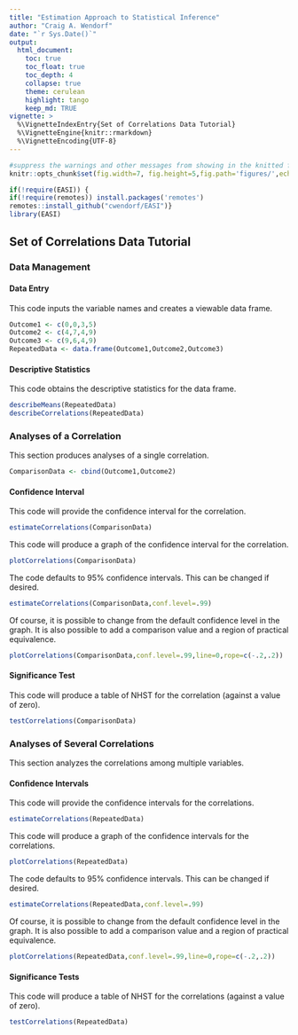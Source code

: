 ```yaml
---
title: "Estimation Approach to Statistical Inference"
author: "Craig A. Wendorf"
date: "`r Sys.Date()`"
output:
  html_document:
    toc: true
    toc_float: true
    toc_depth: 4
    collapse: true
    theme: cerulean
    highlight: tango
    keep_md: TRUE
vignette: >
  %\VignetteIndexEntry{Set of Correlations Data Tutorial}
  %\VignetteEngine{knitr::rmarkdown}
  %\VignetteEncoding{UTF-8}
---
```


```r
#suppress the warnings and other messages from showing in the knitted file.
knitr::opts_chunk$set(fig.width=7, fig.height=5,fig.path='figures/',echo=TRUE,warning=FALSE,message=FALSE)
```

```r
if(!require(EASI)) {
if(!require(remotes)) install.packages('remotes')
remotes::install_github("cwendorf/EASI")}
library(EASI)
```

## Set of Correlations Data Tutorial

### Data Management

#### Data Entry

This code inputs the variable names and creates a viewable data frame.
```r
Outcome1 <- c(0,0,3,5)
Outcome2 <- c(4,7,4,9)
Outcome3 <- c(9,6,4,9)
RepeatedData <- data.frame(Outcome1,Outcome2,Outcome3)
```

#### Descriptive Statistics

This code obtains the descriptive statistics for the data frame.
```r
describeMeans(RepeatedData)
describeCorrelations(RepeatedData)
```

### Analyses of a Correlation

This section produces analyses of a single correlation.

```r
ComparisonData <- cbind(Outcome1,Outcome2)
```

#### Confidence Interval

This code will provide the confidence interval for the correlation.
```r
estimateCorrelations(ComparisonData)
```

This code will produce a graph of the confidence interval for the correlation.
```r
plotCorrelations(ComparisonData)
```

The code defaults to 95% confidence intervals. This can be changed if desired.
```r
estimateCorrelations(ComparisonData,conf.level=.99)
```

Of course, it is possible to change from the default confidence level in the graph. It is also possible to add a comparison value and a region of practical equivalence.
```r
plotCorrelations(ComparisonData,conf.level=.99,line=0,rope=c(-.2,.2))
```

#### Significance Test

This code will produce a table of NHST for the correlation (against a value of zero).
```r
testCorrelations(ComparisonData)
```

### Analyses of Several Correlations

This section analyzes the correlations among multiple variables.

#### Confidence Intervals

This code will provide the confidence intervals for the correlations.
```r
estimateCorrelations(RepeatedData)
```

This code will produce a graph of the confidence intervals for the correlations.
```r
plotCorrelations(RepeatedData)
```

The code defaults to 95% confidence intervals. This can be changed if desired.
```r
estimateCorrelations(RepeatedData,conf.level=.99)
```

Of course, it is possible to change from the default confidence level in the graph. It is also possible to add a comparison value and a region of practical equivalence.
```r
plotCorrelations(RepeatedData,conf.level=.99,line=0,rope=c(-.2,.2))
```

#### Significance Tests

This code will produce a table of NHST for the correlations (against a value of zero).
```r
testCorrelations(RepeatedData)
```
